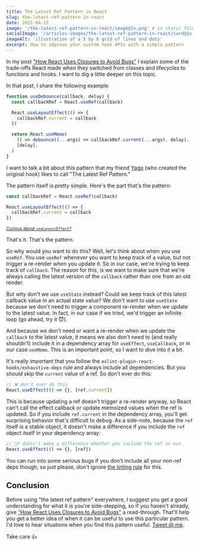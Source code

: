 ```yaml
---
title: The Latest Ref Pattern in React
slug: the-latest-ref-pattern-in-react
date: 2021-04-15
image: '/the-latest-ref-pattern-in-react/image@2x.png' # in static folder
socialImage: '/articles-images/the-latest-ref-pattern-in-react/card@2x.png'
imageAlt: 'illustration of a 5 by 6 grid of lines and dots'
excerpt: How to improve your custom hook APIs with a simple pattern
---
```


In my post
["How React Uses Closures to Avoid Bugs"](https://epicreact.dev/how-react-uses-closures-to-avoid-bugs)
I explain some of the trade-offs React made when they switched from classes and
lifecycles to functions and hooks. I want to dig a little deeper on this topic.

In that post, I share the following example:

```javascript
function useDebounce(callback, delay) {
  const callbackRef = React.useRef(callback)

  React.useLayoutEffect(() => {
    callbackRef.current = callback
  })

  return React.useMemo(
    () => debounce((...args) => callbackRef.current(...args), delay),
    [delay],
  )
}
```

I want to talk a bit about this pattern that my friend
[Yago](https://twitter.com/yagopereiraaz) (who created the original hook) likes
to call "The Latest Ref Pattern."

The pattern itself is pretty simple. Here's the part that's the pattern:

```javascript
const callbackRef = React.useRef(callback)

React.useLayoutEffect(() => {
  callbackRef.current = callback
})
```

<small>
  <a href="https://kcd.im/uselayouteffect">
    Curious about <code>useLayoutEffect</code>?
  </a>
</small>

That's it. That's the pattern.

So why would you want to do this? Well, let's think about when you use `useRef`.
You use `useRef` whenever you want to keep track of a value, but not trigger a
re-render when you update it. So in our case, we're trying to keep track of
`callback`. The reason for this, is we want to make sure that we're always
calling the latest version of the `callback` rather than one from an old render.

But why don't we use `useState` instead? Could we keep track of this latest
callback value in an actual state value? We don't want to use `useState` because
we don't need to trigger a component re-render when we update to the latest
value. In fact, in our case if we tried, we'd trigger an infinite loop (go
ahead, try it 😈).

And because we don't need or want a re-render when we update the `callback` to
the latest value, it means we also don't need to (and really shouldn't) include
it in a dependency array for `useEffect`, `useCallback`, or in our case
`useMemo`. This is an important point, so I want to dive into it a bit.

It's really important that you follow the
`eslint-plugin-react-hooks/exhaustive-deps` rule and always include all
dependencies. But you _should_ skip the `current` value of a ref. So don't ever
do this:

```javascript
// ❌ don't ever do this
React.useEffect(() => {}, [ref.current])
```

This is because updating a ref doesn't trigger a re-render anyway, so React
can't call the effect callback or update memoized values when the ref is
updated. So if you include `ref.current` in the dependency array, you'll get
surprising behavior that's difficult to debug. As a side-note, because the `ref`
itself is a stable object, it doesn't make a difference if you include the `ref`
object itself in your dependency array:

```javascript
// 🤷‍♂️ doesn't make a difference whether you include the ref or not.
React.useEffect(() => {}, [ref])
```

You can run into some serious bugs if you don't include all your non-ref deps
though, so just please, don't ignore
[the linting rule](https://www.npmjs.com/package/eslint-plugin-react-hooks) for
this.

## Conclusion

Before using "the latest ref pattern" everywhere, I suggest you get a good
understanding for what it is you're side-stepping, so if you haven't already,
give
["How React Uses Closures to Avoid Bugs"](https://epicreact.dev/how-react-uses-closures-to-avoid-bugs)
a read-through. That'll help you get a better idea of when it can be useful to
use this particular pattern. I'd love to hear situations when you find this
pattern useful.
[Tweet @ me](https://twitter.com/intent/tweet?text=Hey%20@kentcdodds,%20I%20read%20https://epicreact.dev/the-latest-ref-pattern-in-react.%20Here%27s%20how%20I%20use%20the%20latest%20ref%20pattern.).

Take care 👍
